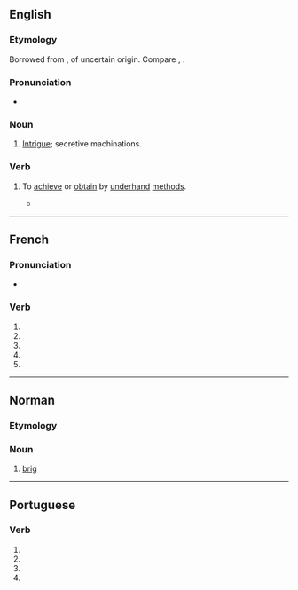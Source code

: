 {{also|brigué}}
==English==

===Etymology===
Borrowed from {{bor|en|fr|brigue}}, of uncertain origin. Compare {{cog|it|briga}}, {{cog|es|brega}}.

===Pronunciation===
* {{IPA|en|/bɹiːɡ/}}

===Noun===
{{en-noun}}

# {{lb|en|obsolete}} [[intrigue|Intrigue]]; secretive machinations.
#: {{rfquotek|lang=en|Chesterfield}}

===Verb===
{{en-verb|brigu}}

# {{lb|en|obsolete}} To [[achieve]] or [[obtain]] by [[underhand]] [[method]]s.
#* {{RQ:Swift Tale of a Tub|section=I|sectionname=The Introduction|page=45|passage=[W]e think it very unbecoming our Prudence, that the Determination ſhould be remitted to the Authors themſelves; when our Adversaries, by '''Briguing''' and Caballing, have cauſed so univerſal a Defection from us, that the greater Part of our Society has already deſerted to them, [...]}}

----

==French==

===Pronunciation===
* {{homophones|fr|briguent|brigues}}

===Verb===
{{head|fr|verb form}}

# {{inflection of|fr|briguer||1|s|pres|indc}}
# {{inflection of|fr|briguer||3|s|pres|indc}}
# {{inflection of|fr|briguer||1|s|pres|subj}}
# {{inflection of|fr|briguer||3|s|pres|subj}}
# {{inflection of|fr|briguer||2|s|impr}}

----

==Norman==

===Etymology===
{{rfe|nrf}}

===Noun===
{{nrf-noun|f}}

# {{lb|nrf|Jersey}} [[brig]]

----

==Portuguese==

===Verb===
{{head|pt|verb form}}

# {{inflection of|pt|brigar||1|s|pres|subj}}
# {{inflection of|pt|brigar||3|s|pres|subj}}
# {{inflection of|pt|brigar||1|s|impr}}
# {{inflection of|pt|brigar||3|s|impr}}